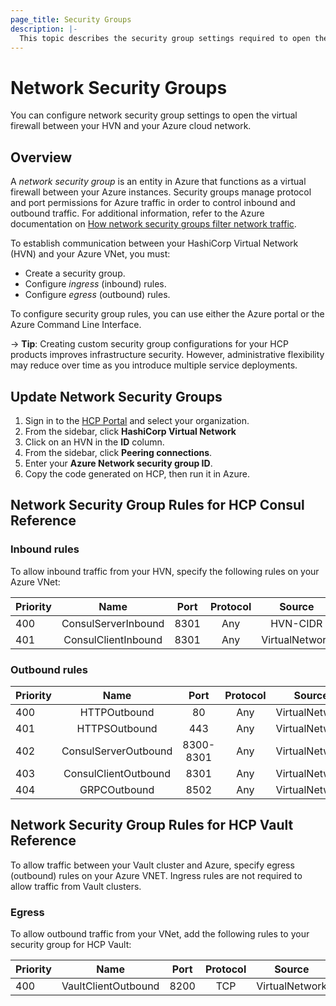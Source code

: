 ```yaml
---
page_title: Security Groups
description: |-
  This topic describes the security group settings required to open the virtual firewall between your HVN and cloud network.
---
```


# Network Security Groups

You can configure network security group settings to open the virtual firewall between your HVN and your Azure cloud network.

## Overview

A _network security group_ is an entity in Azure that functions as a virtual firewall between your Azure instances. Security groups manage protocol and port permissions for Azure traffic in order to control inbound and outbound traffic. For additional information, refer to the Azure documentation on [How network security groups filter network traffic](https://docs.microsoft.com/en-us/azure/virtual-network/network-security-group-how-it-works).

To establish communication between your HashiCorp Virtual Network (HVN) and your Azure VNet, you must:
* Create a security group.
* Configure _ingress_ (inbound) rules.
* Configure _egress_ (outbound) rules.

To configure security group rules, you can use either the Azure portal or the Azure Command Line Interface.

-> **Tip**: Creating custom security group configurations for your HCP products improves infrastructure security. However, administrative flexibility may reduce over time as you introduce multiple service deployments.

## Update Network Security Groups

1. Sign in to the [HCP Portal](/hcp?utm_source=docs) and select your organization.
1. From the sidebar, click **HashiCorp Virtual Network**
1. Click on an HVN in the **ID** column.
1. From the sidebar, click **Peering connections**.
1. Enter your **Azure Network security group ID**.
1. Copy the code generated on HCP, then run it in Azure.

## Network Security Group Rules for HCP Consul Reference

### Inbound rules

To allow inbound traffic from your HVN, specify the following rules on your Azure VNet:

| Priority |        Name         | Port |  Protocol |     Source     |   Destination  | Action |
| -------- | :-----------------: | :--: | :-------: | :------------: | :------------: | :----: |
| 400      | ConsulServerInbound | 8301 |    Any    |    HVN-CIDR    | VirtualNetwork |  Allow |
| 401      | ConsulClientInbound | 8301 |    Any    | VirtualNetwork | VirtualNetwork |  Allow |

### Outbound rules

| Priority |        Name          |    Port   |  Protocol |     Source     |   Destination  | Action |
| -------- | :------------------: | :-------: | :-------: | :------------: | :------------: | :----: |
| 400      |     HTTPOutbound     | 80        |    Any    | VirtualNetwork |    HVN-CIDR    |  Allow |
| 401      |     HTTPSOutbound    | 443       |    Any    | VirtualNetwork |    HVN-CIDR    |  Allow |
| 402      | ConsulServerOutbound | 8300-8301 |    Any    | VirtualNetwork |    HVN-CIDR    |  Allow |
| 403      | ConsulClientOutbound | 8301      |    Any    | VirtualNetwork | VirtualNetwork |  Allow |
| 404      |     GRPCOutbound     | 8502      |    Any    | VirtualNetwork |    HVN-CIDR    |  Allow |

## Network Security Group Rules for HCP Vault Reference

To allow traffic between your Vault cluster and Azure, specify egress (outbound) rules on your Azure VNET.
Ingress rules are not required to allow traffic from Vault clusters.

### Egress

To allow outbound traffic from your VNet, add the following rules to your security group for HCP Vault:

| Priority |        Name          |    Port   |  Protocol |     Source     |   Destination  | Action |
| -------- | :------------------: | :-------: | :-------: | :------------: | :------------: | :----: |
| 400      | VaultClientOutbound  | 8200      |    TCP    | VirtualNetwork |    HVN-CIDR    |  Allow |
